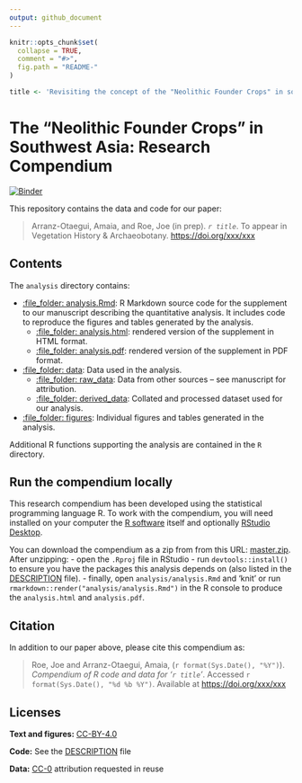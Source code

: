 ```yaml
---
output: github_document
---
```


<!-- README.md is generated from README.Rmd. Please edit that file -->

```r
knitr::opts_chunk$set(
  collapse = TRUE,
  comment = "#>",
  fig.path = "README-"
)

title <- 'Revisiting the concept of the "Neolithic Founder Crops" in southwest Asia'
```

# The "Neolithic Founder Crops" in Southwest Asia: Research Compendium

[![Binder](https://mybinder.org/badge_logo.svg)](https://mybinder.org/v2/gh/joeroe/SWAsiaNeolithicFounderCrops/master?urlpath=rstudio)

This repository contains the data and code for our paper:

> Arranz-Otaegui, Amaia, and Roe, Joe (in prep). _`r title`_. To appear in Vegetation History & Archaeobotany. <https://doi.org/xxx/xxx>

<!--
Our pre-print is online here:

> Authors, (YYYY). _`r title`_. Name of journal/book, Accessed `r format(Sys.Date(), "%d %b %Y")`. Online at <https://doi.org/xxx/xxx>
-->

## Contents

The `analysis` directory contains:

  - [:file\_folder: analysis.Rmd](/analysis/analysis.Rmd): R Markdown source 
    code for the supplement to our manuscript describing the quantitative 
    analysis. It includes code to reproduce the figures and tables generated by 
    the analysis. 
    - [:file\_folder: analysis.html](/analysis/analysis.html): rendered version 
      of the supplement in HTML format.
    - [:file\_folder: analysis.pdf](/analysis/analysis.pdf): rendered version 
      of the supplement in PDF format.
  - [:file\_folder: data](/analysis/data): Data used in the analysis.
    - [:file\_folder: raw_data](/analysis/data/raw_data): Data from other sources – 
      see manuscript for attribution.
    - [:file\_folder: derived_data](/analysis/data/derived_data): Collated and 
      processed dataset used for our analysis.
  - [:file\_folder: figures](/analysis/figures): Individual figures and tables
    generated in the analysis.

Additional R functions supporting the analysis are contained in the `R` directory.

## Run the compendium locally

This research compendium has been developed using the statistical programming
language R. To work with the compendium, you will need
installed on your computer the [R software](https://cloud.r-project.org/)
itself and optionally [RStudio Desktop](https://rstudio.com/products/rstudio/download/).

You can download the compendium as a zip from from this URL:
[master.zip](/archive/master.zip). After unzipping:
- open the `.Rproj` file in RStudio
- run `devtools::install()` to ensure you have the packages this analysis depends on (also listed in the
[DESCRIPTION](/DESCRIPTION) file).
- finally, open `analysis/analysis.Rmd` and 'knit' or run `rmarkdown::render("analysis/analysis.Rmd")` in the R console to produce the `analysis.html` and `analysis.pdf`.

## Citation

In addition to our paper above, please cite this compendium as:

> Roe, Joe and Arranz-Otaegui, Amaia, (`r format(Sys.Date(), "%Y")`). _Compendium of R code and data for '`r title`'_. Accessed `r format(Sys.Date(), "%d %b %Y")`. Available at <https://doi.org/xxx/xxx>


## Licenses

**Text and figures:** [CC-BY-4.0](http://creativecommons.org/licenses/by/4.0/)

**Code:** See the [DESCRIPTION](DESCRIPTION) file

**Data:** [CC-0](http://creativecommons.org/publicdomain/zero/1.0/) attribution requested in reuse
